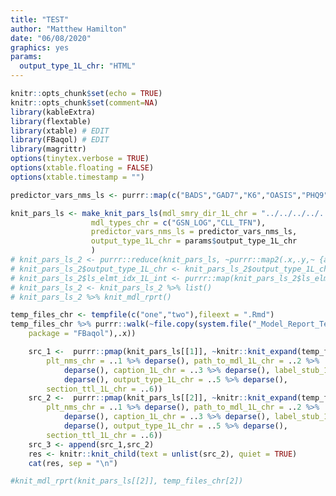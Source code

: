 ```yaml
---
title: "TEST"
author: "Matthew Hamilton"
date: "06/08/2020"
graphics: yes
params:
  output_type_1L_chr: "HTML"
---
```


```r
knitr::opts_chunk$set(echo = TRUE)
knitr::opts_chunk$set(comment=NA)
library(kableExtra)
library(flextable)
library(xtable) # EDIT
library(FBaqol) # EDIT
library(magrittr)
options(tinytex.verbose = TRUE)
options(xtable.floating = FALSE)
options(xtable.timestamp = "")
```

```r
predictor_vars_nms_ls <- purrr::map(c("BADS","GAD7","K6","OASIS","PHQ9","SCARED"),~c(.x,"SOFAS"))
```

```r
knit_pars_ls <- make_knit_pars_ls(mdl_smry_dir_1L_chr = "../../../../../../../Data/Project/Utility_Models", # path_to_write_to_1L_chr
                  mdl_types_chr = c("GSN_LOG","CLL_TFN"),
                  predictor_vars_nms_ls = predictor_vars_nms_ls,
                  output_type_1L_chr = params$output_type_1L_chr
                  ) 
# knit_pars_ls_2 <- purrr::reduce(knit_pars_ls, ~purrr::map2(.x,.y,~ {append(.x,.y)}))
# knit_pars_ls_2$output_type_1L_chr <- knit_pars_ls_2$output_type_1L_chr[1]
# knit_pars_ls_2$ls_elmt_idx_1L_int <- purrr::map(knit_pars_ls_2$ls_elmt_idx_1L_int,~rep(.x,2)) %>% purrr::flatten_int()
# knit_pars_ls_2 <- knit_pars_ls_2 %>% list()
# knit_pars_ls_2 %>% knit_mdl_rprt()

```

```r
temp_files_chr <- tempfile(c("one","two"),fileext = ".Rmd")
temp_files_chr %>% purrr::walk(~file.copy(system.file("_Model_Report_Template.Rmd", 
    package = "FBaqol"),.x))
```

```r
    src_1 <-  purrr::pmap(knit_pars_ls[[1]], ~knitr::knit_expand(temp_files_chr[1],
        plt_nms_chr = ..1 %>% deparse(), path_to_mdl_1L_chr = ..2 %>%
            deparse(), caption_1L_chr = ..3 %>% deparse(), label_stub_1L_chr = ..4 %>%
            deparse(), output_type_1L_chr = ..5 %>% deparse(),
        section_ttl_1L_chr = ..6))
    src_2 <-  purrr::pmap(knit_pars_ls[[2]], ~knitr::knit_expand(temp_files_chr[2],
        plt_nms_chr = ..1 %>% deparse(), path_to_mdl_1L_chr = ..2 %>%
            deparse(), caption_1L_chr = ..3 %>% deparse(), label_stub_1L_chr = ..4 %>%
            deparse(), output_type_1L_chr = ..5 %>% deparse(),
        section_ttl_1L_chr = ..6))
    src_3 <- append(src_1,src_2)
    res <- knitr::knit_child(text = unlist(src_2), quiet = TRUE)
    cat(res, sep = "\n")
```

```r
#knit_mdl_rprt(knit_pars_ls[[2]], temp_files_chr[2])
```
